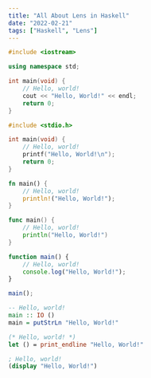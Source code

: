 ```yaml
---
title: "All About Lens in Haskell"
date: "2022-02-21"
tags: ["Haskell", "Lens"]
---
```


```cpp
#include <iostream>

using namespace std;

int main(void) {
    // Hello, world!
    cout << "Hello, World!" << endl;
    return 0;
}
```

```c
#include <stdio.h>

int main(void) {
    // Hello, world!
    printf("Hello, World!\n");
    return 0;
}
```

```rust
fn main() {
    // Hello, world!
    println!("Hello, World!");
}
```

```go
func main() {
    // Hello, world!
    println("Hello, World!")
}
```

```javascript
function main() {
    // Hello, world!
    console.log("Hello, World!");
}

main();
```

```haskell
-- Hello, world!
main :: IO ()
main = putStrLn "Hello, World!"
```

```ocaml
(* Hello, world! *)
let () = print_endline "Hello, World!"
```

```scheme
; Hello, world!
(display "Hello, World!")
```
